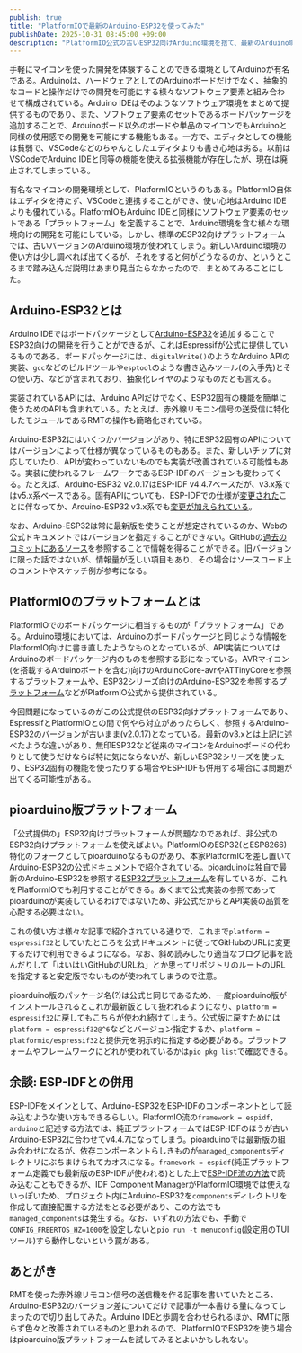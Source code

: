 ```yaml
---
publish: true
title: "PlatformIOで最新のArduino-ESP32を使ってみた"
publishDate: 2025-10-31 08:45:00 +09:00
description: "PlatformIO公式の古いESP32向けArduino環境を捨て、最新のArduino環境を使う方法とその理屈をまとめてみた話。"
---
```


手軽にマイコンを使った開発を体験することのできる環境としてArduinoが有名である。Arduinoは、ハードウェアとしてのArduinoボードだけでなく、抽象的なコードと操作だけでの開発を可能にする様々なソフトウェア要素と組み合わせて構成されている。Arduino IDEはそのようなソフトウェア環境をまとめて提供するものであり、また、ソフトウェア要素のセットであるボードパッケージを追加することで、Arduinoボード以外のボードや単品のマイコンでもArduinoと同様の使用感での開発を可能にする機能もある。一方で、エディタとしての機能は貧弱で、VSCodeなどのちゃんとしたエディタよりも書き心地は劣る。以前はVSCodeでArduino IDEと同等の機能を使える拡張機能が存在したが、現在は廃止されてしまっている。

有名なマイコンの開発環境として、PlatformIOというのもある。PlatformIO自体はエディタを持たず、VSCodeと連携することができ、使い心地はArduino IDEよりも優れている。PlatformIOもArduino IDEと同様にソフトウェア要素のセットである「プラットフォーム」を定義することで、Arduino環境を含む様々な環境向けの開発を可能にしている。しかし、標準のESP32向けプラットフォームでは、古いバージョンのArduino環境が使われてしまう。新しいArduino環境の使い方は少し調べれば出てくるが、それをすると何がどうなるのか、というところまで踏み込んだ説明はあまり見当たらなかったので、まとめてみることにした。

## Arduino-ESP32とは

Arduino IDEではボードパッケージとして[Arduino-ESP32](https://github.com/espressif/arduino-esp32)を追加することでESP32向けの開発を行うことができるが、これはEspressifが公式に提供しているものである。ボードパッケージには、`digitalWrite()`のようなArduino APIの実装、`gcc`などのビルドツールや`esptool`のような書き込みツール(の入手先)とその使い方、などが含まれており、抽象化レイヤのようなものだとも言える。

実装されているAPIには、Arduino APIだけでなく、ESP32固有の機能を簡単に使うためのAPIも含まれている。たとえば、赤外線リモコン信号の送受信に特化したモジュールであるRMTの操作も簡略化されている。

Arduino-ESP32にはいくつかバージョンがあり、特にESP32固有のAPIについてはバージョンによって仕様が異なっているものもある。また、新しいチップに対応していたり、APIが変わっていないものでも実装が改善されている可能性もある。実装に使われるフレームワークであるESP-IDFのバージョンも変わってくる。たとえば、Arduino-ESP32 v2.0.17はESP-IDF v4.4.7ベースだが、v3.x系ではv5.x系ベースである。固有APIについても、ESP-IDFでの仕様が[変更された](https://docs.espressif.com/projects/esp-idf/en/v5.5/esp32/migration-guides/release-5.x/5.0/peripherals.html)ことに伴なってか、Arduino-ESP32 v3.x系でも[変更が加えられている](https://docs.espressif.com/projects/arduino-esp32/en/latest/migration_guides/2.x_to_3.0.html)。

なお、Arduino-ESP32は常に最新版を使うことが想定されているのか、Webの公式ドキュメントではバージョンを指定することができない。GitHubの[過去のコミットにあるソース](https://github.com/espressif/arduino-esp32/tree/2.0.17/docs)を参照することで情報を得ることができる。旧バージョンに限った話ではないが、情報量が乏しい項目もあり、その場合はソースコード上のコメントやスケッチ例が参考になる。

## PlatformIOのプラットフォームとは

PlatformIOでのボードパッケージに相当するものが「プラットフォーム」である。Arduino環境においては、Arduinoのボードパッケージと同じような情報をPlatformIO向けに書き直したようなものとなっているが、API実装についてはArduinoのボードパッケージ内のものを参照する形になっている。AVRマイコン(を搭載するArduinoボードを含む)向けのArduinoCore-avrやATTinyCoreを参照する[プラットフォーム](https://github.com/platformio/platform-atmelavr)や、ESP32シリーズ向けのArduino-ESP32を参照する[プラットフォーム](https://github.com/platformio/platform-espressif32)などがPlatformIO公式から提供されている。

今回問題になっているのがこの公式提供のESP32向けプラットフォームであり、EspressifとPlatformIOとの間で何やら対立があったらしく、参照するArduino-ESP32のバージョンが古いまま(v2.0.17)となっている。最新のv3.xとは上記に述べたような違いがあり、無印ESP32など従来のマイコンをArduinoボードの代わりとして使うだけならば特に気にならないが、新しいESP32シリーズを使ったり、ESP32固有の機能を使ったりする場合やESP-IDFも併用する場合には問題が出てくる可能性がある。

## pioarduino版プラットフォーム

「公式提供の」ESP32向けプラットフォームが問題なのであれば、非公式のESP32向けプラットフォームを使えばよい。PlatformIOのESP32(とESP8266)特化のフォークとしてpioarduinoなるものがあり、本家PlatformIOを差し置いてArduino-ESP32の[公式ドキュメント](https://docs.espressif.com/projects/arduino-esp32/en/latest/third_party/pioarduino.html)で紹介されている。pioarduinoは独自で最新のArduino-ESP32を参照する[ESP32プラットフォーム](https://github.com/pioarduino/platform-espressif32)を有しているが、これをPlatformIOでも利用することができる。あくまで公式実装の参照であってpioarduinoが実装しているわけではないため、非公式だからとAPI実装の品質を心配する必要はない。

これの使い方は様々な記事で紹介されている通りで、これまで`platform = espressif32`としていたところを公式ドキュメントに従ってGitHubのURLに変更するだけで利用できるようになる。なお、斜め読みしたり適当なブログ記事を読んだりして「はいはいGitHubのURLね」とか思ってリポジトリのルートのURLを指定すると安定版でないものが使われてしまうので注意。

pioarduino版のパッケージ名(?)は公式と同じであるため、一度pioarduino版がインストールされるとこれが最新版として扱われるようになり、`platform = espressif32`に戻してもこちらが使われ続けてしまう。公式版に戻すためには`platform = espressif32@^6`などとバージョン指定するか、`platform = platformio/espressif32`と提供元を明示的に指定する必要がある。プラットフォームやフレームワークにどれが使われているかは`pio pkg list`で確認できる。

## 余談: ESP-IDFとの併用

ESP-IDFをメインとして、Arduino-ESP32をESP-IDFのコンポーネントとして読み込むような使い方もできるらしい。PlatformIO流の`framework = espidf, arduino`と記述する方法では、純正プラットフォームではESP-IDFのほうが古いArduino-ESP32に合わせてv4.4.7になってしまう。pioarduinoでは最新版の組み合わせになるが、依存コンポーネントらしきものが`managed_components`ディレクトリにぶちまけられてカオスになる。`framework = espidf`(純正プラットフォーム定義でも最新版のESP-IDFが使われる)とした上で[ESP-IDF流の方法](https://docs.espressif.com/projects/arduino-esp32/en/latest/esp-idf_component.html)で読み込むこともできるが、IDF Component ManagerがPlatformIO環境では使えないっぽいため、プロジェクト内にArduino-ESP32を`components`ディレクトリを作成して直接配置する方法をとる必要があり、この方法でも`managed_components`は発生する。なお、いずれの方法でも、手動で`CONFIG_FREERTOS_HZ=1000`を設定しないと`pio run -t menuconfig`(設定用のTUIツール)すら動作しないという罠がある。

## あとがき

RMTを使った赤外線リモコン信号の送信機を作る記事を書いていたところ、Arduino-ESP32のバージョン差についてだけで記事が一本書ける量になってしまったので切り出してみた。Arduino IDEと歩調を合わせられるほか、RMTに限らず色々と改善されているものと思われるので、PlatformIOでESP32を使う場合はpioarduino版プラットフォームを試してみるとよいかもしれない。